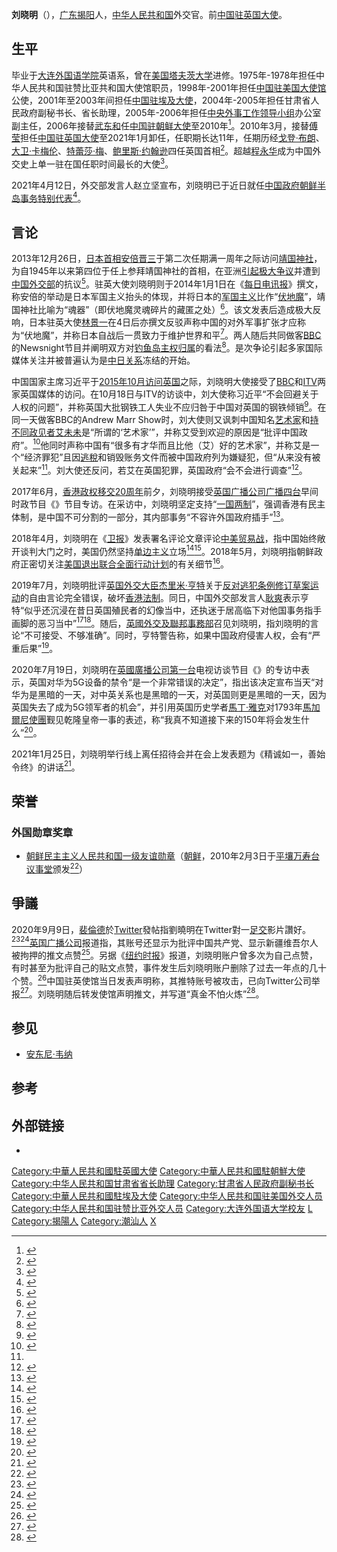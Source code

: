 {{noteTA
|G1=哈利波特
|1=zh-hans:伏地魔; zh-hant:佛地魔;
|2=zh-hans:魂器; zh-hant:分靈體;
|3=zh-hans:马沃罗; zh-hant:魔佛羅;
|4=zh-hans:里德尔; zh-hant:瑞斗;
}}
{{提示|刘小明}}
{{Infobox Ambassador
|honorific-prefix = 
|name        = 刘晓明
|honorific-suffix = 
|image       = Liu Xiaoming, Ambassador of the Peoples Republic of China to the UK.jpg
|caption = 出席2014年英國[[皇家國際問題研究所|皇家國際問題研究所]]舉辦的 亞太政治與安全挑戰 會議
|imagesize   = 180px
|alt         =
|order       =  <!--Can be repeated up to eight times by adding a number-->
|ambassador_from = 中华人民共和国
|country     =  英国
|term_start  =  2010年3月9日
|term_end    =  2021年1月31日
|predecessor = [[傅莹|傅莹]]
|successor   = [[郑泽光|郑泽光]]
|sex = 男
|birth_date   = {{birth date and age|1956|1|16}}
|birth_place  = {{CHN}}[[辽宁省|辽宁省]]<ref>{{Cite news |url=https://finance.qq.com/a/20100403/000405.htm |title=儒雅帅气新潮人 出使友邦建功勋 |date=2010-04-03 |work=潮商 |via=腾讯 |accessdate=2021-02-20}}</ref>
|native place = {{CHN}}[[广东省|广东省]][[粤东行政区|粤东行政区]][[揭阳县|揭阳县]]
}}
'''刘晓明'''（{{bd|1956年|1月16日|||catIdx=Liu刘}}），[[广东|广东]][[揭阳|揭阳]]人，[[中华人民共和国|中华人民共和国]]外交官。前[[中國駐英國大使列表|中国驻英国大使]]。

== 生平 ==
毕业于[[大连外国语大学|大连外国语学院]]英语系，曾在[[美国|美国]][[塔夫茨大学|塔夫茨大学]]进修。1975年-1978年担任中华人民共和国驻赞比亚共和国大使馆职员，1998年-2001年担任[[中国驻美国大使馆|中国驻美国大使馆]]公使，2001年至2003年间担任[[中国驻埃及大使列表|中国驻埃及大使]]，2004年-2005年担任甘肃省人民政府副秘书长、省长助理，2005年-2006年担任[[中央外事工作领导小组|中央外事工作领导小组]]办公室副主任，2006年接替[[武东和|武东和]]任[[中国驻朝鲜/韩国大使列表|中国驻朝鲜大使]]至2010年<ref>{{cite web|url=http://www.chinese-embassy.org.uk/eng/ambassador/dsjl/|title=Biography of Ambassador Liu Xiaoming|accessdate=2015-10-20|publisher=Embassy of the People's Republic of China in the United Kingdom of Great Britain and Northern Ireland|archive-date=2015-10-21|archive-url=https://web.archive.org/web/20151021182800/http://www.chinese-embassy.org.uk/eng/ambassador/dsjl/|dead-url=no}}</ref>。2010年3月，接替[[傅莹|傅莹]]担任[[中國駐英國大使列表|中国驻英国大使]]至2021年1月卸任，任职期长达11年，任期历经[[戈登·布朗|戈登·布朗]]、[[大卫·卡梅伦|大卫·卡梅伦]]、[[特蕾莎·梅|特蕾莎·梅]]、[[鲍里斯·约翰逊|鲍里斯·约翰逊]]四任英国首相<ref>{{cite web|url=http://news.163.com/10/0207/05/5UT7UAA8000120GR.html|title=中国驻美大使周文重将离任|accessdate=2010-02-22|publisher=网易|archive-date=2014-01-10|archive-url=https://web.archive.org/web/20140110195923/http://news.163.com/10/0207/05/5UT7UAA8000120GR.html|dead-url=no}}</ref>。超越[[程永华|程永华]]成为中国外交史上单一驻在国任职时间最长的大使<ref>{{cite web |title=驻英国大使刘晓明在英国《每日电讯报》发表署名文章《难忘英伦十一载》 |url=https://www.fmprc.gov.cn/web/wjdt_674879/zwbd_674895/t1848452.shtml |website=[[中华人民共和国外交部|中华人民共和国外交部]] |accessdate=2021-01-26 |language=zh-hans,zh-cn |archive-date=2021-01-31 |archive-url=https://web.archive.org/web/20210131102249/https://www.fmprc.gov.cn/web/wjdt_674879/zwbd_674895/t1848452.shtml |dead-url=no }}</ref>。

2021年4月12日，外交部发言人赵立坚宣布，刘晓明已于近日就任[[中国政府朝鲜半岛事务特别代表|中国政府朝鲜半岛事务特别代表]]<ref>{{Cite web|title=外交部：刘晓明大使就任中国政府朝鲜半岛事务特别代表|url=https://world.huanqiu.com/article/42gt3qF1PYI|accessdate=2021-04-12|work=world.huanqiu.com|archive-date=2021-04-12|archive-url=https://web.archive.org/web/20210412141131/https://world.huanqiu.com/article/42gt3qF1PYI|dead-url=no}}</ref>。

==言论==
2013年12月26日，[[日本內閣總理大臣|日本首相]][[安倍晋三|安倍晋三]]于第二次任期满一周年之际访问[[靖国神社|靖国神社]]，为自1945年以来第四位于任上参拜靖国神社的首相，在亚洲[[靖國神社爭議|引起极大争议]]并遭到[[中华人民共和国外交部|中国外交部]]的抗议<ref>{{cite web|url=http://ca.chineseembassy.org/chn/zt/jpabzjgzydl/t1121745.htm|title=外交部发言人秦刚就安倍晋三参拜靖国神社发表谈话|accessdate=2015-10-19|publisher=中华人民共和国驻加拿大大使馆|archive-date=2016-03-04|archive-url=https://web.archive.org/web/20160304135412/http://ca.chineseembassy.org/chn/zt/jpabzjgzydl/t1121745.htm|dead-url=yes}}</ref>。驻英大使刘晓明则于2014年1月1日在《[[每日电讯报|每日电讯报]]》撰文，称安倍的举动是日本军国主义抬头的体现，并将日本的[[军国主义|军国主义]]比作“[[伏地魔|伏地魔]]”，靖国神社比喻为“魂器”（即伏地魔灵魂碎片的藏匿之处）<ref>{{cite web|url=http://www.telegraph.co.uk/comment/10546442/Liu-Xiaoming-China-and-Britain-won-the-war-together.html|title=Liu Xiaoming: China and Britain won the war together|accessdate=2015-10-19|publisher=The Daily Telegraph|archive-date=2015-10-23|archive-url=https://web.archive.org/web/20151023120230/http://www.telegraph.co.uk/comment/10546442/Liu-Xiaoming-China-and-Britain-won-the-war-together.html|dead-url=no}}</ref>。该文发表后造成极大反响，日本驻英大使[[林景一|林景一]]在4日后亦撰文反驳声称中国的对外军事扩张才应称为“伏地魔”，并称日本自战后一贯致力于维护世界和平<ref>{{cite web|url=http://www.telegraph.co.uk/news/worldnews/asia/japan/10552351/China-risks-becoming-Asias-Voldemort.html|title=China risks becoming Asia’s Voldemort|accessdate=2015-10-19|publisher=The Daily Telegraph|archive-date=2015-10-28|archive-url=https://web.archive.org/web/20151028171700/http://www.telegraph.co.uk/news/worldnews/asia/japan/10552351/China-risks-becoming-Asias-Voldemort.html|dead-url=no}}</ref>。两人随后共同做客[[英国广播公司|BBC]]的Newsnight节目并阐明双方对[[釣魚臺列嶼主權問題|钓鱼岛主权归属]]的看法<ref>{{cite web|url=http://sinosphere.blogs.nytimes.com/2014/01/09/latest-china-japan-spat-whos-voldemort/?_r=0|title=Latest China-Japan Spat: Who's Voldemort?|accessdate=2015-10-19|publisher=The New York Times|archive-date=2017-04-17|archive-url=https://web.archive.org/web/20170417220115/https://sinosphere.blogs.nytimes.com/2014/01/09/latest-china-japan-spat-whos-voldemort/?_r=0|dead-url=no}}</ref>。是次争论引起多家国际媒体关注并被普遍认为是[[中日关系|中日关系]]冻结的开始。

中国国家主席习近平于[[2015年习近平访英|2015年10月访问英国]]之际，刘晓明大使接受了[[英国广播公司|BBC]]和[[獨立電視台|ITV]]两家英国媒体的访问。在10月18日与ITV的访谈中，刘大使称习近平“不会回避关于人权的问题”，并称英国大批钢铁工人失业不应归咎于中国对英国的钢铁倾销<ref>{{cite web|url=http://www.itv.com/news/2015-10-19/china-ambassador-unapologetic-for-redcar-steel-job-losses/|title='Britain must make adjustments': China ambassador unapologetic for Redcar steel job losses|accessdate=2015-10-19|publisher=ITV plc|archive-date=2015-10-20|archive-url=https://web.archive.org/web/20151020062818/http://www.itv.com/news/2015-10-19/china-ambassador-unapologetic-for-redcar-steel-job-losses/|dead-url=no}}</ref>。在同一天做客BBC的Andrew Marr Show时，刘大使则又讽刺中国知名[[艺术家|艺术家]]和[[持不同政见者|持不同政见者]][[艾未未|艾未未]]是“所谓的‘艺术家’”，并称艾受到欢迎的原因是“批评中国政府”。<ref name="BB1">{{cite web|url=http://www.bbc.com/news/uk-politics-34565591|title=China state visit: President 'won't shy' from human rights record|publisher=BBC|accessdate=2015-10-20|archive-date=2015-10-20|archive-url=https://web.archive.org/web/20151020043200/http://www.bbc.com/news/uk-politics-34565591|dead-url=no}}</ref>他同时声称中国有“很多有才华而且比他（艾）好的艺术家”，并称艾是一个“经济罪犯”且因[[逃稅|逃稅]]和销毁账务文件而被中国政府列为嫌疑犯，但“从来没有被关起来”<ref name="BB1" />。刘大使还反问，若艾在英国犯罪，英国政府“会不会进行调查”<ref name="ART">{{cite web|url=http://www.artlyst.com/articles/chinas-uk-ambassador-attacks-ai-weiweis-art-as-inferior|title=China's UK Ambassador Attacks Ai Weiwei's Art As Inferior|accessdate=2015-10-20|publisher=ArtLyst Ltd|archive-date=2015-10-20|archive-url=https://web.archive.org/web/20151020143729/http://www.artlyst.com/articles/chinas-uk-ambassador-attacks-ai-weiweis-art-as-inferior|dead-url=no}}</ref>。

2017年6月，[[香港政权移交|香港政权移交]][[香港特別行政區成立二十周年紀念|20周年]]前夕，刘晓明接受[[英国广播公司|英国广播公司]][[BBC广播四台|广播四台]]早间时政节目《{{le|今日 (BBC)|Today (BBC Radio 4)|今日}}》节目专访。在采访中，刘晓明坚定支持“[[一国两制|一国两制]]”，强调香港有民主体制，是中国不可分割的一部分，其内部事务“不容许外国政府插手”<ref>{{cite web |title=驻英国大使刘晓明就香港回归20周年等问题接受英国广播公司（BBC）直播专访 |url=http://www.chinese-embassy.org.uk/chn/dsxx/dashijianghua/2017dashijiangh/t1474299.htm |website=中华人民共和国驻英国大使馆 |accessdate=2019-10-03 |date=2017-06-30 |archive-date=2019-10-30 |archive-url=https://web.archive.org/web/20191030045436/http://www.chinese-embassy.org.uk/chn/dsxx/dashijianghua/2017dashijiangh/t1474299.htm |dead-url=no }}</ref>。

2018年4月，刘晓明在《[[卫报|卫报]]》发表署名评论文章评论[[2018－2019年中美贸易战|中美贸易战]]，指中国始终敞开谈判大门之时，美国仍然坚持[[单边主义|单边主义]]立场<ref>{{cite web |title=中国驻英大使批评美挑起中美贸易冲突损人害己 |url=http://www.xinhuanet.com/2018-04/12/c_1122671667.htm |website=新华社 |accessdate=2019-10-03 |date=2018-04-12 |archive-date=2020-08-06 |archive-url=https://web.archive.org/web/20200806192523/http://www.xinhuanet.com/2018-04/12/c_1122671667.htm |dead-url=no }}</ref><ref>{{cite web |title=驻英国大使刘晓明在英国主流大报《卫报》发表署名文章批评美国挑起中美贸易冲突损人害己 |url=http://www.chinese-embassy.org.uk/chn/dsxx/t1550017.htm |website=中华人民共和国驻英国大使馆 |accessdate=2019-10-03 |date=2018-04-11 |archive-date=2020-10-10 |archive-url=https://web.archive.org/web/20201010170921/http://www.chinese-embassy.org.uk/chn/dsxx/t1550017.htm |dead-url=no }}</ref>。2018年5月，刘晓明指朝鲜政府正密切关注[[美国退出联合全面行动计划|美国退出联合全面行动计划]]的有关细节<ref>{{Cite news|url=https://www.bloomberg.com/news/articles/2018-05-08/kim-jong-un-is-watching-trump-s-iran-decision-says-china-envoy|title=Kim Jong Un Is Watching Trump's Iran Decision, Chinese Envoy Says|date=2018-05-08|work=Bloomberg.com|access-date=2018-05-13|language=en|archive-date=2018-05-14|archive-url=https://web.archive.org/web/20180514201427/https://www.bloomberg.com/news/articles/2018-05-08/kim-jong-un-is-watching-trump-s-iran-decision-says-china-envoy|dead-url=no}}</ref>。

2019年7月，刘晓明批评[[英国外交大臣|英国外交大臣]][[杰里米·亨特|杰里米·亨特]]关于[[反对逃犯条例修订草案运动|反对逃犯条例修订草案运动]]的自由言论完全错误，破坏[[香港法律制度|香港法制]]。同日，中国外交部发言人[[耿爽|耿爽]]表示亨特“似乎还沉浸在昔日英国殖民者的幻像当中，还执迷于居高临下对他国事务指手画脚的恶习当中”<ref>{{cite web |title=香港问题点燃中英争论 英外交部召见中国大使刘晓明 |url=https://www.bbc.com/zhongwen/simp/world-48864659 |website=BBC中文 |accessdate=2019-10-03 |date=2019-07-04 |archive-date=2019-11-30 |archive-url=https://web.archive.org/web/20191130012552/https://www.bbc.com/zhongwen/simp/world-48864659 |dead-url=no }}</ref><ref>{{cite web |title=外交部批英外交大臣涉港言论：沉浸在殖民幻象，信口雌黄 |url=http://www.xinhuanet.com/gangao/2019-07/03/c_1124706383.htm |website=新华社 |accessdate=2019-10-03 |date=2019-07-03 |archive-date=2019-10-18 |archive-url=https://web.archive.org/web/20191018005357/http://www.xinhuanet.com/gangao/2019-07/03/c_1124706383.htm |dead-url=no }}</ref>。随后，[[英國外交及聯邦事務部|英國外交及聯邦事務部]]召见刘晓明，指刘晓明的言论“不可接受、不够准确”。同时，亨特警告称，如果中国政府侵害人权，会有“严重后果”<ref>{{cite web |last1=Griffiths |first1=James |title=Diplomatic spat between UK and China after Beijing slams London's 'colonial' attitude to Hong Kong |url=https://edition.cnn.com/2019/07/04/asia/china-uk-hong-kong-intl-hnk/index.html |website=CNN |accessdate=2019-07-04 |date=2019-07-04 |archive-date=2019-07-04 |archive-url=https://web.archive.org/web/20190704042147/https://edition.cnn.com/2019/07/04/asia/china-uk-hong-kong-intl-hnk/index.html |dead-url=no }}</ref>。

2020年7月19日，刘晓明在[[英國廣播公司第一台|英國廣播公司第一台]]电视访谈节目《{{link-en|安德鲁·马尔秀|The Andrew Marr Show}}》的专访中表示，英国对华为5G设备的禁令“是一个非常错误的决定”，指出该决定宣布当天“对华为是黑暗的一天，对中英关系也是黑暗的一天，对英国则更是黑暗的一天，因为英国失去了成为5G领军者的机会”，并引用英国历史学者[[馬丁·雅克|馬丁·雅克]]对1793年[[馬加爾尼使團|馬加爾尼使團]]觐见乾隆皇帝一事的表述，称“我真不知道接下来的150年将会发生什么”<ref>{{cite news|url=http://www.chinanews.com/gn/2020/07-20/9242925.shtml|title=刘晓明大使接受英国广播公司旗舰节目“安德鲁 马尔访谈”直播专访实录|work=[[中国驻英国大使馆|中国驻英国大使馆]]|date=2020-07-20|accessdate=2020-07-21|archive-date=2020-07-21|archive-url=https://web.archive.org/web/20200721152632/http://www.chinanews.com/gn/2020/07-20/9242925.shtml|dead-url=no}}</ref>。

2021年1月25日，刘晓明举行线上离任招待会并在会上发表题为《精诚如一，善始令终》的讲话<ref>{{cite web |title=刘晓明大使夫妇举行离任招待会 |url=http://www.chinese-embassy.org.uk/chn/dsxx/dshd/t1848484.htm |website=中华人民共和国驻大不列颠及北爱尔兰联合王国大使馆 |accessdate=2021-01-26 |language=zh-hans,zh-cn |archive-date=2021-02-01 |archive-url=https://web.archive.org/web/20210201012740/http://www.chinese-embassy.org.uk/chn/dsxx/dshd/t1848484.htm |dead-url=no }}</ref>。

==荣誉==
===外国勋章奖章===
* [[朝鲜民主主义人民共和国友谊勋章|朝鲜民主主义人民共和国一级友谊勋章]]（[[朝鲜|朝鲜]]，2010年2月3日于[[平壤|平壤]][[万寿台议事堂|万寿台议事堂]]颁发<ref>{{cite web |url=https://www.fmprc.gov.cn/web/gjhdq_676201/gj_676203/yz_676205/1206_676404/1206x2_676424/t655810.shtml |title=朝鲜政府授予刘晓明大使一级友谊勋章 |publisher=中华人民共和国外交部 |date=2010-02-03 |accessdate=2021-06-19 |archive-date=2021-06-24 |archive-url=https://web.archive.org/web/20210624202240/https://www.fmprc.gov.cn/web/gjhdq_676201/gj_676203/yz_676205/1206_676404/1206x2_676424/t655810.shtml |dead-url=no }}</ref>）

==爭議==
2020年9月9日，[[裴倫德|裴倫德]]於[[Twitter|Twitter]]發帖指劉曉明在Twitter對一[[足交|足交]]影片讚好。<ref>{{Cite news|title=PUT HIS FOOT IN IT Firebrand Chinese Ambassador to the UK ‘likes’ porn tweet on his official account|url=https://www.thesun.co.uk/news/politics/12622925/china-ambassador-likes-porn-tweet/|accessdate=2020-09-09|date=2020-09-09|language=en|publisher=The Sun|archive-date=2020-09-09|archive-url=https://web.archive.org/web/20200909133530/https://www.thesun.co.uk/news/politics/12622925/china-ambassador-likes-porn-tweet/|dead-url=no}}</ref><ref>{{Cite news|title=中國駐英大使Twitter帳戶讚好色情片 指反華分子惡意攻擊 促Twitter嚴肅處理|url=https://www.thestandnews.com/china/中國駐英大使劉曉明-twitter-帳戶讚好黑絲情色內容-保守黨裴倫德笑問-這是巨棒外交嗎/|accessdate=2020-09-10|work=立場報道|language=zh-hk|date=2020-09-09|publisher=立場新聞|archive-date=2020-09-10|archive-url=https://web.archive.org/web/20200910142204/https://www.thestandnews.com/china/%E4%B8%AD%E5%9C%8B%E9%A7%90%E8%8B%B1%E5%A4%A7%E4%BD%BF%E5%8A%89%E6%9B%89%E6%98%8E-twitter-%E5%B8%B3%E6%88%B6%E8%AE%9A%E5%A5%BD%E9%BB%91%E7%B5%B2%E6%83%85%E8%89%B2%E5%85%A7%E5%AE%B9-%E4%BF%9D%E5%AE%88%E9%BB%A8%E8%A3%B4%E5%80%AB%E5%BE%B7%E7%AC%91%E5%95%8F-%E9%80%99%E6%98%AF%E5%B7%A8%E6%A3%92%E5%A4%96%E4%BA%A4%E5%97%8E/|dead-url=no}}</ref>[[英国广播公司|英国广播公司]]报道指，其账号还显示为批评中国共产党、显示新疆维吾尔人被拘押的推文点赞<ref>{{cite news |title=中国驻英大使刘晓明帐户被黑？北京要求推特调查“恶搞” |url=https://www.bbc.com/zhongwen/simp/chinese-news-54095965 |accessdate=2020-09-22 |work=BBC |date=2020-09-09 |archive-date=2020-09-23 |archive-url=https://web.archive.org/web/20200923074358/https://www.bbc.com/zhongwen/simp/chinese-news-54095965 |dead-url=no }}</ref>。另据《[[纽约时报|纽约时报]]》报道，刘晓明账户曾多次为自己点赞，有时甚至为批评自己的贴文点赞，事件发生后刘晓明账户删除了过去一年点的几十个赞。<ref name="nyt0911">{{cite news |author1=王霜舟 |title=中国驻英大使“点赞”色情视频引争议 |url=https://cn.nytimes.com/china/20200911/china-ambassador-twitter/ |accessdate=2020-09-13 |work=纽约时报 |date=2020-09-11 |archive-date=2020-09-12 |archive-url=https://web.archive.org/web/20200912231416/https://cn.nytimes.com/china/20200911/china-ambassador-twitter/ |dead-url=no }}</ref>中国驻英使馆当日发表声明称，其推特账号被攻击，已向Twitter公司举报<ref>{{Cite web|title=驻英国使馆发言人声明|url=http://www.chinese-embassy.org.uk/chn/sgryr/t1813563.htm|accessdate=2020-09-09|work=www.chinese-embassy.org.uk|archive-date=2020-09-10|archive-url=https://web.archive.org/web/20200910173041/http://www.chinese-embassy.org.uk/chn/sgryr/t1813563.htm|dead-url=no}}</ref>。刘晓明随后转发使馆声明推文，并写道“真金不怕火炼”<ref>{{cite news |title=推特账号遭反华分子恶意攻击 中国驻英大使6个字毫不客气“回敬” |url=https://www.yangtse.com/zncontent/827367.html |accessdate=2020-09-22 |work=海客新闻 |date=2020-09-09 |via=扬子晚报网 |archive-date=2020-09-23 |archive-url=https://web.archive.org/web/20200923073556/https://www.yangtse.com/zncontent/827367.html |dead-url=no }}</ref>。

==参见==
* [[安东尼·韦纳|安东尼·韦纳]]
==参考==
{{reflist}}

==外部链接==
{{Wikiquote}}
*{{Twitter}}

{{start box}}
{{s-dip}}
{{s-before|[[孔铉佑|孔铉佑]]}}
{{s-title|[[中國政府朝鮮半島事務特別代表列表|中國政府朝鮮半島事務特別代表]]|2021年4月－}}
{{s-inc}}
{{s-before|[[傅莹|傅莹]]}}
{{s-title|[[中华人民共和国驻英国大使|中华人民共和国驻英国大使]]|2010年3月－2021年1月}}
{{s-after|[[郑泽光|郑泽光]]}}
{{s-before|[[武东和|武东和]]}}
{{s-title|[[中国驻朝鲜/韩国大使列表|中华人民共和国驻朝鲜大使]]|2006年9月－2010年2月}}
{{s-after|[[刘洪才|刘洪才]]}}
{{s-before|[[安惠侯|安惠侯]]}}
{{s-title|[[中华人民共和国驻埃及大使列表|中华人民共和国驻埃及大使]]|2001年4月－2003年9月}}
{{s-after|[[吴思科|吴思科]]}}
{{end box}}

{{DEFAULTSORT:Liu劉}}
[[Category:中華人民共和國駐英國大使|Category:中華人民共和國駐英國大使]]
[[Category:中華人民共和國駐朝鮮大使|Category:中華人民共和國駐朝鮮大使]]
[[Category:中华人民共和国甘肃省省长助理|Category:中华人民共和国甘肃省省长助理]]
[[Category:甘肃省人民政府副秘书长|Category:甘肃省人民政府副秘书长]]
[[Category:中華人民共和國駐埃及大使|Category:中華人民共和國駐埃及大使]]
[[Category:中华人民共和国驻美国外交人员|Category:中华人民共和国驻美国外交人员]]
[[Category:中华人民共和国驻赞比亚外交人员|Category:中华人民共和国驻赞比亚外交人员]]
[[Category:大连外国语大学校友|Category:大连外国语大学校友]]
[[Category:塔夫茨大學校友|L]]
[[Category:揭陽人|Category:揭陽人]]
[[Category:潮汕人|Category:潮汕人]]
[[Category:刘姓|X]]
